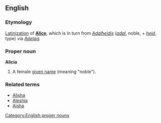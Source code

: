 ==English==
=== Etymology ===
[[Latinization]] of '''[[Alice]]''', which is in turn from {{Ger.}} ''[[Adalheidis]]'' (''[[adal]]'', noble, + ''[[heid]]'', type) via {{OF.}} ''[[Adelais]]''

=== Proper noun ===
[[Category:English proper nouns]]
'''Alicia'''

#A female [[given name]] (meaning "noble").

=== Related terms ===
*[[Alisha]]
*[[Aleshia]]
*[[Aisha]]